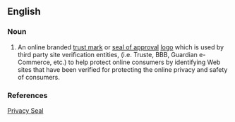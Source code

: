 ==English==
{{rfd}}
===Noun===
{{en-noun|head=[[privacy]] [[seal]]}}

# {{context|Internet}} An online branded [[trust mark]] or [[seal of approval]] [[logo]] which is used by third party site verification entities, (i.e. Truste, BBB, Guardian e-Commerce, etc.) to help protect online consumers by identifying Web sites that have been verified for protecting the online privacy and safety of consumers.

===References===
[http://www.guardianecommerce.net Privacy Seal]